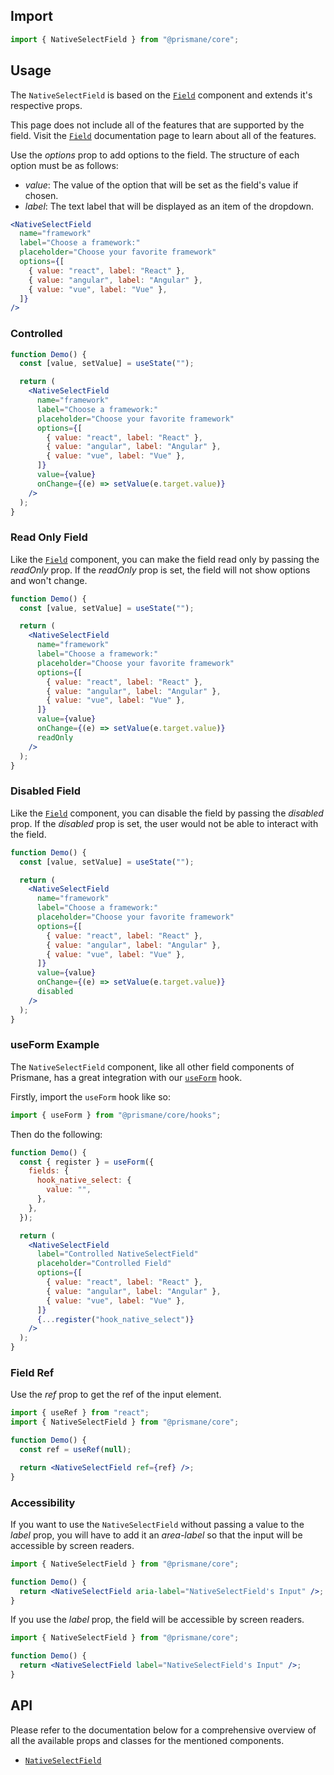 ## Import

```js
import { NativeSelectField } from "@prismane/core";
```

## Usage

The `NativeSelectField` is based on the [`Field`](/docs/components/inputs/field) component and extends it's respective props.

This page does not include all of the features that are supported by the field. Visit the [`Field`](/docs/components/inputs/field) documentation page to learn about all of the features.

Use the _options_ prop to add options to the field. The structure of each option must be as follows:

- _value_: The value of the option that will be set as the field's value if chosen.
- _label_: The text label that will be displayed as an item of the dropdown.

```jsx preview
<NativeSelectField
  name="framework"
  label="Choose a framework:"
  placeholder="Choose your favorite framework"
  options={[
    { value: "react", label: "React" },
    { value: "angular", label: "Angular" },
    { value: "vue", label: "Vue" },
  ]}
/>
```

### Controlled

```jsx
function Demo() {
  const [value, setValue] = useState("");

  return (
    <NativeSelectField
      name="framework"
      label="Choose a framework:"
      placeholder="Choose your favorite framework"
      options={[
        { value: "react", label: "React" },
        { value: "angular", label: "Angular" },
        { value: "vue", label: "Vue" },
      ]}
      value={value}
      onChange={(e) => setValue(e.target.value)}
    />
  );
}
```

### Read Only Field

Like the [`Field`](/docs/components/field) component, you can make the field read only by passing the _readOnly_ prop. If the _readOnly_ prop is set, the field will not show options and won't change.

```jsx preview
function Demo() {
  const [value, setValue] = useState("");

  return (
    <NativeSelectField
      name="framework"
      label="Choose a framework:"
      placeholder="Choose your favorite framework"
      options={[
        { value: "react", label: "React" },
        { value: "angular", label: "Angular" },
        { value: "vue", label: "Vue" },
      ]}
      value={value}
      onChange={(e) => setValue(e.target.value)}
      readOnly
    />
  );
}
```

### Disabled Field

Like the [`Field`](/docs/components/field) component, you can disable the field by passing the _disabled_ prop. If the _disabled_ prop is set, the user would not be able to interact with the field.

```jsx preview
function Demo() {
  const [value, setValue] = useState("");

  return (
    <NativeSelectField
      name="framework"
      label="Choose a framework:"
      placeholder="Choose your favorite framework"
      options={[
        { value: "react", label: "React" },
        { value: "angular", label: "Angular" },
        { value: "vue", label: "Vue" },
      ]}
      value={value}
      onChange={(e) => setValue(e.target.value)}
      disabled
    />
  );
}
```

### useForm Example

The `NativeSelectField` component, like all other field components of Prismane, has a great integration with our [`useForm`](/docs/hooks/use-form) hook.

Firstly, import the `useForm` hook like so:

```js
import { useForm } from "@prismane/core/hooks";
```

Then do the following:

```jsx preview
function Demo() {
  const { register } = useForm({
    fields: {
      hook_native_select: {
        value: "",
      },
    },
  });

  return (
    <NativeSelectField
      label="Controlled NativeSelectField"
      placeholder="Controlled Field"
      options={[
        { value: "react", label: "React" },
        { value: "angular", label: "Angular" },
        { value: "vue", label: "Vue" },
      ]}
      {...register("hook_native_select")}
    />
  );
}
```

### Field Ref

Use the _ref_ prop to get the ref of the input element.

```jsx
import { useRef } from "react";
import { NativeSelectField } from "@prismane/core";

function Demo() {
  const ref = useRef(null);

  return <NativeSelectField ref={ref} />;
}
```

### Accessibility

If you want to use the `NativeSelectField` without passing a value to the _label_ prop, you will have to add it an _area-label_ so that the input will be accessible by screen readers.

```jsx
import { NativeSelectField } from "@prismane/core";

function Demo() {
  return <NativeSelectField aria-label="NativeSelectField's Input" />;
}
```

If you use the _label_ prop, the field will be accessible by screen readers.

```jsx
import { NativeSelectField } from "@prismane/core";

function Demo() {
  return <NativeSelectField label="NativeSelectField's Input" />;
}
```

## API

Please refer to the documentation below for a comprehensive overview of all the available props and classes for the mentioned components.

- [`NativeSelectField`](/docs/components-api/native-select-field-api)
